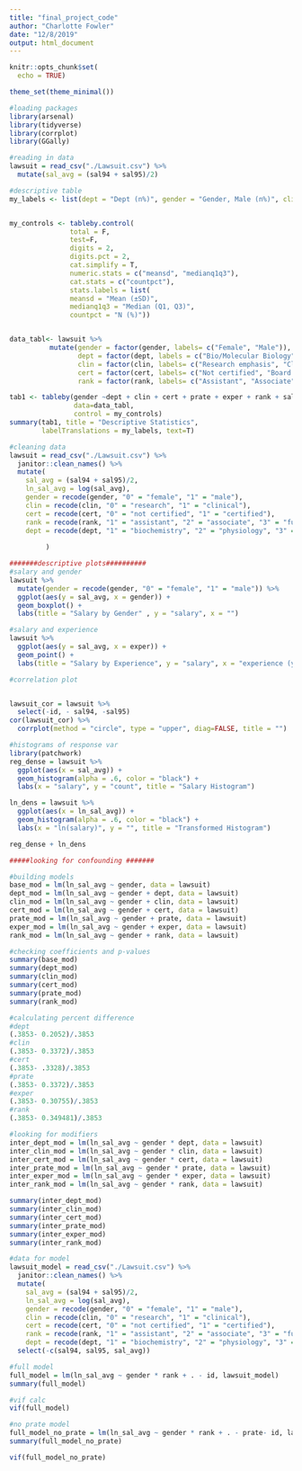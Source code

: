 ```yaml
---
title: "final_project_code"
author: "Charlotte Fowler"
date: "12/8/2019"
output: html_document
---
```

```r
knitr::opts_chunk$set(
  echo = TRUE)

theme_set(theme_minimal())

#loading packages
library(arsenal)
library(tidyverse)
library(corrplot)
library(GGally)
```



```r
#reading in data
lawsuit = read_csv("./Lawsuit.csv") %>% 
  mutate(sal_avg = (sal94 + sal95)/2)
```

```r
#descriptive table
my_labels <- list(dept = "Dept (n%)", gender = "Gender, Male (n%)", clin = "Clin, Clinical Emphasis (n%)", cert = "Certfified, Yes (n%)", prate = "Publication rate", exper = "Experience (years)", rank = "Rank (n%)", sal94 = "Salary 1994", sal95 = "Salary 1995", sal_avg = "Avg Salary") 


my_controls <- tableby.control(
               total = F,
               test=F,  
               digits = 2, 
               digits.pct = 2,
               cat.simplify = T, 
               numeric.stats = c("meansd", "medianq1q3"),
               cat.stats = c("countpct"),
               stats.labels = list(
               meansd = "Mean (±SD)",
               medianq1q3 = "Median (Q1, Q3)",
               countpct = "N (%)"))


data_tabl<- lawsuit %>% 
          mutate(gender = factor(gender, labels= c("Female", "Male")), 
                 dept = factor(dept, labels = c("Bio/Molecular Biology", "Physiology", "Genetics", "Pediatrics", "Medicine", "Surgery")), 
                 clin = factor(clin, labels= c("Research emphasis", "Clinical emphasis")),
                 cert = factor(cert, labels= c("Not certified", "Board certified")),
                 rank = factor(rank, labels= c("Assistant", "Associate", "Full professor")))

tab1 <- tableby(gender ~dept + clin + cert + prate + exper + rank + sal94 + sal95 + sal_avg, 
                data=data_tabl, 
                control = my_controls)
summary(tab1, title = "Descriptive Statistics", 
        labelTranslations = my_labels, text=T) 
```


```r
#cleaning data
lawsuit = read_csv("./Lawsuit.csv") %>% 
  janitor::clean_names() %>% 
  mutate(
    sal_avg = (sal94 + sal95)/2, 
    ln_sal_avg = log(sal_avg), 
    gender = recode(gender, "0" = "female", "1" = "male"),
    clin = recode(clin, "0" = "research", "1" = "clinical"), 
    cert = recode(cert, "0" = "not certified", "1" = "certified"), 
    rank = recode(rank, "1" = "assistant", "2" = "associate", "3" = "full professor"),
    dept = recode(dept, "1" = "biochemistry", "2" = "physiology", "3" = "genetics", "4" = "pediatrics", "5" = "medicine", "6" = "surgery"), 
    
         )
```

```r
#######descriptive plots########## 
#salary and gender
lawsuit %>% 
  mutate(gender = recode(gender, "0" = "female", "1" = "male")) %>% 
  ggplot(aes(y = sal_avg, x = gender)) + 
  geom_boxplot() + 
  labs(title = "Salary by Gender" , y = "salary", x = "")

#salary and experience
lawsuit %>% 
  ggplot(aes(y = sal_avg, x = exper)) + 
  geom_point() + 
  labs(title = "Salary by Experience", y = "salary", x = "experience (yrs)")

#correlation plot 


lawsuit_cor = lawsuit %>% 
  select(-id, - sal94, -sal95)
cor(lawsuit_cor) %>%                            
  corrplot(method = "circle", type = "upper", diag=FALSE, title = "")
```



```r
#histograms of response var
library(patchwork)
reg_dense = lawsuit %>% 
  ggplot(aes(x = sal_avg)) + 
  geom_histogram(alpha = .6, color = "black") + 
  labs(x = "salary", y = "count", title = "Salary Histogram")

ln_dens = lawsuit %>% 
  ggplot(aes(x = ln_sal_avg)) + 
  geom_histogram(alpha = .6, color = "black") + 
  labs(x = "ln(salary)", y = "", title = "Transformed Histogram")

reg_dense + ln_dens
```

```r
#####looking for confounding #######

#building models
base_mod = lm(ln_sal_avg ~ gender, data = lawsuit)
dept_mod = lm(ln_sal_avg ~ gender + dept, data = lawsuit)
clin_mod = lm(ln_sal_avg ~ gender + clin, data = lawsuit)
cert_mod = lm(ln_sal_avg ~ gender + cert, data = lawsuit)
prate_mod = lm(ln_sal_avg ~ gender + prate, data = lawsuit)
exper_mod = lm(ln_sal_avg ~ gender + exper, data = lawsuit)
rank_mod = lm(ln_sal_avg ~ gender + rank, data = lawsuit)

#checking coefficients and p-values
summary(base_mod)
summary(dept_mod)
summary(clin_mod)
summary(cert_mod)
summary(prate_mod)
summary(rank_mod)

#calculating percent difference 
#dept
(.3853- 0.2052)/.3853
#clin
(.3853- 0.3372)/.3853
#cert
(.3853- .3328)/.3853
#prate
(.3853- 0.3372)/.3853
#exper
(.3853- 0.30755)/.3853
#rank
(.3853- 0.349481)/.3853
```

```r
#looking for modifiers 
inter_dept_mod = lm(ln_sal_avg ~ gender * dept, data = lawsuit)
inter_clin_mod = lm(ln_sal_avg ~ gender * clin, data = lawsuit)
inter_cert_mod = lm(ln_sal_avg ~ gender * cert, data = lawsuit)
inter_prate_mod = lm(ln_sal_avg ~ gender * prate, data = lawsuit)
inter_exper_mod = lm(ln_sal_avg ~ gender * exper, data = lawsuit)
inter_rank_mod = lm(ln_sal_avg ~ gender * rank, data = lawsuit)

summary(inter_dept_mod)
summary(inter_clin_mod)
summary(inter_cert_mod)
summary(inter_prate_mod)
summary(inter_exper_mod)
summary(inter_rank_mod)
```

```r
#data for model 
lawsuit_model = read_csv("./Lawsuit.csv") %>% 
  janitor::clean_names() %>% 
  mutate(
    sal_avg = (sal94 + sal95)/2, 
    ln_sal_avg = log(sal_avg), 
    gender = recode(gender, "0" = "female", "1" = "male"),
    clin = recode(clin, "0" = "research", "1" = "clinical"), 
    cert = recode(cert, "0" = "not certified", "1" = "certified"), 
    rank = recode(rank, "1" = "assistant", "2" = "associate", "3" = "full professor"),
    dept = recode(dept, "1" = "biochemistry", "2" = "physiology", "3" = "genetics", "4" = "pediatrics", "5" = "medicine", "6" = "surgery") ) %>% 
  select(-c(sal94, sal95, sal_avg))

#full model 
full_model = lm(ln_sal_avg ~ gender * rank + . - id, lawsuit_model)
summary(full_model)
```

```r
#vif calc 
vif(full_model)

#no prate model 
full_model_no_prate = lm(ln_sal_avg ~ gender * rank + . - prate- id, lawsuit_model)
summary(full_model_no_prate)

vif(full_model_no_prate)
```




